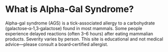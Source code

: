 
# What is Alpha-Gal Syndrome?

Alpha-gal syndrome (AGS) is a <IconBrandTick className="inline-block align-text-bottom" size={18}/> tick-associated allergy to a carbohydrate (galactose‑α‑1,3‑galactose) found in most mammals. Some people experience delayed reactions (often 3–6 hours) after eating mammalian products. Severity varies by person. This site is educational and not medical advice—please consult a board‑certified allergist.
